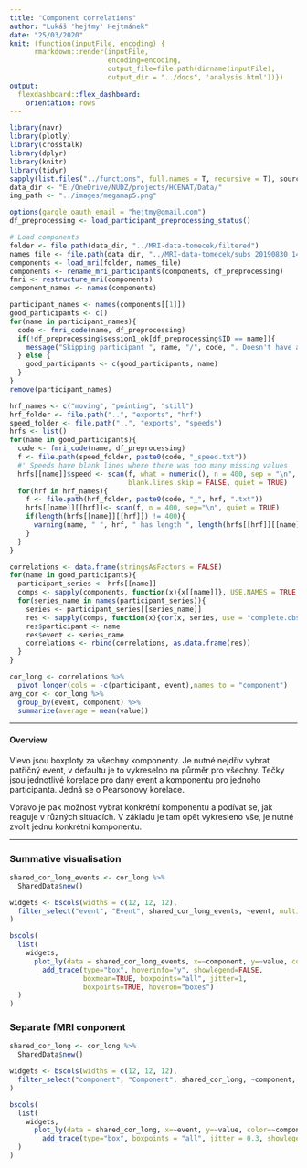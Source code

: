 ```yaml
---
title: "Component correlations"
author: "Lukáš 'hejtmy' Hejtmánek"
date: "25/03/2020"
knit: (function(inputFile, encoding) { 
      rmarkdown::render(inputFile,
                        encoding=encoding, 
                        output_file=file.path(dirname(inputFile),
                        output_dir = "../docs", 'analysis.html'))})
output: 
  flexdashboard::flex_dashboard:
    orientation: rows
---
```

```r
library(navr)
library(plotly)
library(crosstalk)
library(dplyr)
library(knitr)
library(tidyr)
sapply(list.files("../functions", full.names = T, recursive = T), source)
data_dir <- "E:/OneDrive/NUDZ/projects/HCENAT/Data/"
img_path <- "../images/megamap5.png"
```

```r
options(gargle_oauth_email = "hejtmy@gmail.com")
df_preprocessing <- load_participant_preprocessing_status()

# Load components
folder <- file.path(data_dir, "../MRI-data-tomecek/filtered")
names_file <- file.path(data_dir, "../MRI-data-tomecek/subs_20190830_1422.txt")
components <- load_mri(folder, names_file)
components <- rename_mri_participants(components, df_preprocessing)
fmri <- restructure_mri(components)
component_names <- names(components)

participant_names <- names(components[[1]])
good_participants <- c()
for(name in participant_names){
  code <- fmri_code(name, df_preprocessing)
  if(!df_preprocessing$session1_ok[df_preprocessing$ID == name]){
    message("Skipping participant ", name, "/", code, ". Doesn't have a valid session behavioral data\n")
  } else {
    good_participants <- c(good_participants, name)
  }
}
remove(participant_names)

hrf_names <- c("moving", "pointing", "still")
hrf_folder <- file.path("..", "exports", "hrf")
speed_folder <- file.path("..", "exports", "speeds")
hrfs <- list()
for(name in good_participants){
  code <- fmri_code(name, df_preprocessing)
  f <- file.path(speed_folder, paste0(code, "_speed.txt"))
  #' Speeds have blank lines where there was too many missing values
  hrfs[[name]]$speed <- scan(f, what = numeric(), n = 400, sep = "\n", fill = NA_real_,
                             blank.lines.skip = FALSE, quiet = TRUE)
  for(hrf in hrf_names){
    f <- file.path(hrf_folder, paste0(code, "_", hrf, ".txt"))
    hrfs[[name]][[hrf]]<- scan(f, n = 400, sep="\n", quiet = TRUE)
    if(length(hrfs[[name]][[hrf]]) != 400){
      warning(name, " ", hrf, " has length ", length(hrfs[[hrf]][[name]]))
    }
  }
}
```
```r
correlations <- data.frame(stringsAsFactors = FALSE)
for(name in good_participants){
  participant_series <- hrfs[[name]]
  comps <- sapply(components, function(x){x[[name]]}, USE.NAMES = TRUE, simplify = FALSE)
  for(series_name in names(participant_series)){
    series <- participant_series[[series_name]]
    res <- sapply(comps, function(x){cor(x, series, use = "complete.obs")}, simplify = FALSE)
    res$participant <- name
    res$event <- series_name
    correlations <- rbind(correlations, as.data.frame(res))
  }
}

```
```r
cor_long <- correlations %>%
  pivot_longer(cols = -c(participant, event),names_to = "component")
avg_cor <- cor_long %>%
  group_by(event, component) %>%
  summarize(average = mean(value))
```

-------------------------------------------------

#### Overview
Vlevo jsou boxploty za všechny komponenty. Je nutné nejdřív vybrat patřičný event, v defaultu je to vykreselno na půrměr pro všechny. Tečky jsou jednotlivé korelace pro daný event a komponentu pro jednoho participanta. Jedná se o Pearsonovy korelace. 

Vpravo je pak možnost vybrat konkrétní komponentu a podívat se, jak reaguje v různých situacích. V základu je tam opět vykresleno vše, je nutné zvolit jednu konkrétní komponentu.

-----------------------------------------------

### Summative visualisation

```r
shared_cor_long_events <- cor_long %>%
  SharedData$new()

widgets <- bscols(widths = c(12, 12, 12),
  filter_select("event", "Event", shared_cor_long_events, ~event, multiple = FALSE)
)

bscols(
  list(
    widgets,
      plot_ly(data = shared_cor_long_events, x=~component, y=~value, color=~component) %>%
        add_trace(type="box", hoverinfo="y", showlegend=FALSE, 
                  boxmean=TRUE, boxpoints="all", jitter=1,
                  boxpoints=TRUE, hoveron="boxes")
  )
)
```

### Separate fMRI conponent

```r
shared_cor_long <- cor_long %>%
  SharedData$new()

widgets <- bscols(widths = c(12, 12, 12),
  filter_select("component", "Component", shared_cor_long, ~component, multiple = FALSE)
)

bscols(
  list(
    widgets,
      plot_ly(data = shared_cor_long, x=~event, y=~value, color=~component) %>%
        add_trace(type="box", boxpoints = "all", jitter = 0.3, showlegend=FALSE)
  )
)
```